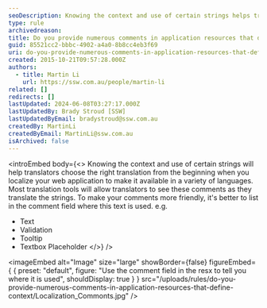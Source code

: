 ```yaml
---
seoDescription: Knowing the context and use of certain strings helps translators choose the right translation when localizing a web application.
type: rule
archivedreason:
title: Do you provide numerous comments in application resources that define context?
guid: 85521cc2-bbbc-4902-a4a0-8b8cc4eb3f69
uri: do-you-provide-numerous-comments-in-application-resources-that-define-context
created: 2015-10-21T09:57:28.000Z
authors:
  - title: Martin Li
    url: https://ssw.com.au/people/martin-li
related: []
redirects: []
lastUpdated: 2024-06-08T03:27:17.000Z
lastUpdatedBy: Brady Stroud [SSW]
lastUpdatedByEmail: bradystroud@ssw.com.au
createdBy: MartinLi
createdByEmail: MartinLi@ssw.com.au
isArchived: false
---
```


<introEmbed
  body={<>
Knowing the context and use of certain strings will help translators choose the right translation from the beginning when you localize your web application to make it available in a variety of languages. Most translation tools will allow translators to see these comments as they translate the strings. To make your comments more friendly, it's better to list in the comment field where this text is used. e.g.

- Text
- Validation
- Tooltip
- Textbox Placeholder
  </>}
/>

<imageEmbed
  alt="Image"
  size="large"
  showBorder={false}
  figureEmbed={ {
    preset: "default",
    figure: "Use the comment field in the resx to tell you where it is used",
    shouldDisplay: true
  } }
  src="/uploads/rules/do-you-provide-numerous-comments-in-application-resources-that-define-context/Localization_Commonts.jpg"
/>
